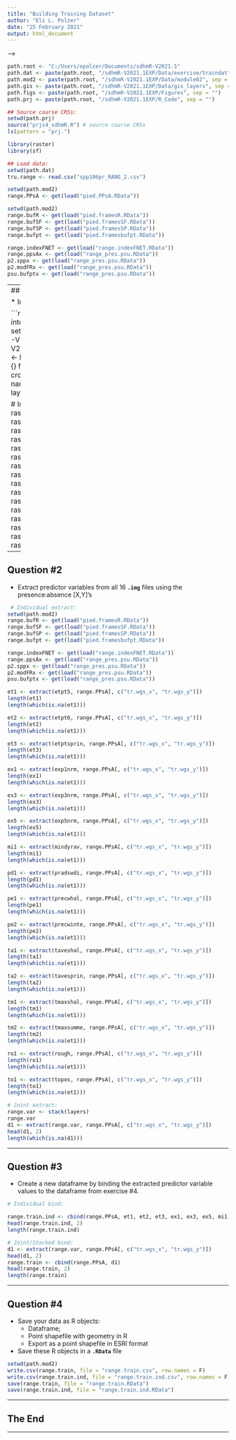 ```yaml
---
title: "Building Training Dataset"
author: "Eli L. Polzer"
date: "25 February 2021"
output: html_document
---
```

--> 
```r
path.root <- "C:/Users/epolzer/Documents/sdhmR-V2021.1"
path.dat <- paste(path.root, "/sdhmR-V2021.1EXP/Data/exercise/traindat", sep = "")
path.mod2 <- paste(path.root, "/sdhmR-V2021.1EXP/Data/module02", sep = "")
path.gis <- paste(path.root, "/sdhmR-V2021.1EXP/Data/gis_layers", sep = "")
path.figs <- paste(path.root, "/sdhmR-V2021.1EXP/Figures", sep = "")
path.prj <- paste(path.root, "/sdhmR-V2021.1EXP/R_Code", sep = "")

## Source course CRSs:
setwd(path.prj)
source("prjs4_sdhmR.R") # source course CRSs
ls(pattern = "prj.")

library(raster)
library(sf)

## Load data:
setwd(path.dat)
tru.range <- read.csv("spp106pr_RANG_2.csv")

setwd(path.mod2)
range.PPsA <- get(load("pied.PPsA.RData"))

setwd(path.mod2)
range.bufR <- get(load("pied.framesR.RData"))
range.bufSF <- get(load("pied.framesSF.RData"))
range.bufSP <- get(load("pied.framesSP.RData"))
range.bufpt <- get(load("pied.framesbufpt.RData"))

range.indexFNET <- get(load("range.indexFNET.RData"))
range.ppsAx <- get(load("range_pres.psu.RData"))
p2.sppx <- get(load("range_pres.psu.RData"))
p2.modFRx <- get(load("range_pres.psu.RData"))
psu.bufptx <- get(load("range_pres.psu.RData"))
```

---
## Question #1

* Import the predictor GIS variables into R

```r
# Joint import of predictor GIS variables into R:
setwd("C:/Users/epolzer/Documents/sdhmR-V2021.1/sdhmR-V2021.1EXP/Data/exercise/preds")
env.list <- list.files(pattern = ".img$") 
env.list 
layers <- {} 
for (i in 1:length(env.list)) {
  r1 <- crop(raster(env.list[i]), range.bufptR) 
  names(r1) <- strsplit(env.list[i], "_wgs.img") 
  layers <- c(layers, r1)
}
layers

# Individual import:
etpt5 <- raster("etpt_5.img")
etpt6 <- raster("etpt_6.img")
etptsprin <- raster("etpt_sprin.img") 
exp1nrm <- raster("exp1nrm.img") 
exp3nrm <- raster("exp3nrm.img") 
exp5nrm <- raster("exp5nrm.img")
mindyrav <- raster("mind_yr_av.img")
pradswdi <- raster("prad_sw_di.img") 
precwhal <- raster("prec_w_hal.img") 
precwinte <- raster("prec_winte.img") 
taveshal <- raster("tave_s_hal.img") 
tavesprin <- raster("tave_sprin.img") 
tmaxshal <- raster("tmax_s_hal.img") 
tmaxsumme <- raster("tmax_summe.img") 
rough <- raster("rough_1k.img") 
topos <- raster("topos.img") 
```

---

## Question #2

* Extract predictor variables from all 16 **`.img`** files using the presence:absence [X,Y]'s
```r
 # Individual extract:
setwd(path.mod2)
range.bufR <- get(load("pied.framesR.RData"))
range.bufSF <- get(load("pied.framesSF.RData"))
range.bufSP <- get(load("pied.framesSP.RData"))
range.bufpt <- get(load("pied.framesbufpt.RData"))

range.indexFNET <- get(load("range.indexFNET.RData"))
range.ppsAx <- get(load("range_pres.psu.RData"))
p2.sppx <- get(load("range_pres.psu.RData"))
p2.modFRx <- get(load("range_pres.psu.RData"))
psu.bufptx <- get(load("range_pres.psu.RData"))

et1 <- extract(etpt5, range.PPsA[, c("tr.wgs_x", "tr.wgs_y")])   
length(et1)  
length(which(is.na(et1)))

et2 <- extract(etpt6, range.PPsA[, c("tr.wgs_x", "tr.wgs_y")])   
length(et2)  
length(which(is.na(et1)))

et3 <- extract(etptsprin, range.PPsA[, c("tr.wgs_x", "tr.wgs_y")])   
length(et3)  
length(which(is.na(et1)))

ex1 <- extract(exp1nrm, range.PPsA[, c("tr.wgs_x", "tr.wgs_y")])   
length(ex1)  
length(which(is.na(et1)))

ex3 <- extract(exp3nrm, range.PPsA[, c("tr.wgs_x", "tr.wgs_y")])   
length(ex3)  
length(which(is.na(et1)))

ex5 <- extract(exp5nrm, range.PPsA[, c("tr.wgs_x", "tr.wgs_y")])   
length(ex5)  
length(which(is.na(et1)))

mi1 <- extract(mindyrav, range.PPsA[, c("tr.wgs_x", "tr.wgs_y")])   
length(mi1)  
length(which(is.na(et1)))

pd1 <- extract(pradswdi, range.PPsA[, c("tr.wgs_x", "tr.wgs_y")])   
length(pd1)  
length(which(is.na(et1)))

pe1 <- extract(precwhal, range.PPsA[, c("tr.wgs_x", "tr.wgs_y")]) 
length(pe1) 
length(which(is.na(et1)))

pe2 <- extract(precwinte, range.PPsA[, c("tr.wgs_x", "tr.wgs_y")])
length(pe2) 
length(which(is.na(et1)))

ta1 <- extract(taveshal, range.PPsA[, c("tr.wgs_x", "tr.wgs_y")]) 
length(ta1) 
length(which(is.na(et1)))

ta2 <- extract(tavesprin, range.PPsA[, c("tr.wgs_x", "tr.wgs_y")])  
length(ta2) 
length(which(is.na(et1)))

tm1 <- extract(tmaxshal, range.PPsA[, c("tr.wgs_x", "tr.wgs_y")])
length(tm1) 
length(which(is.na(et1)))

tm2 <- extract(tmaxsumme, range.PPsA[, c("tr.wgs_x", "tr.wgs_y")])
length(tm2) 
length(which(is.na(et1)))

ro1 <- extract(rough, range.PPsA[, c("tr.wgs_x", "tr.wgs_y")]) 
length(ro1) 
length(which(is.na(et1)))

to1 <- extract(topos, range.PPsA[, c("tr.wgs_x", "tr.wgs_y")]) 
length(to1) 
length(which(is.na(et1)))

# Joint extract:
range.var <- stack(layers) 
range.var 
d1 <- extract(range.var, range.PPsA[, c("tr.wgs_x", "tr.wgs_y")]) 
head(d1, 2) 
length(which(is.na(d1)))
```

---

## Question #3

* Create a new dataframe by binding the extracted predictor variable values to the dataframe from exercise #4.
```r
# Individual bind: 

range.train.ind <- cbind(range.PPsA, et1, et2, et3, ex1, ex3, ex5, mi1, pd1, pe1, pe2, ta1, ta2, tm1, tm2, ro1, to1)
head(range.train.ind, 2)
length(range.train.ind)

# Joint/Stacked bind:
d1 <- extract(range.var, range.PPsA[, c("tr.wgs_x", "tr.wgs_y")]) 
head(d1, 2) 
range.train <- cbind(range.PPsA, d1)
head(range.train, 2) 
length(range.train)
```

---

## Question #4

* Save your data as R objects:
  * Dataframe;
  * Point shapefile with geometry in R
  * Export as a point shapefile in ESRI format
* Save these R objects in a **`.RData`** file
```r
setwd(path.mod2)
write.csv(range.train, file = "range.train.csv", row.names = F)
write.csv(range.train.ind, file = "range.train.ind.csv", row.names = F)
save(range.train, file = "range.train.RData")
save(range.train.ind, file = "range.train.ind.RData")
```

---

## The End

---
